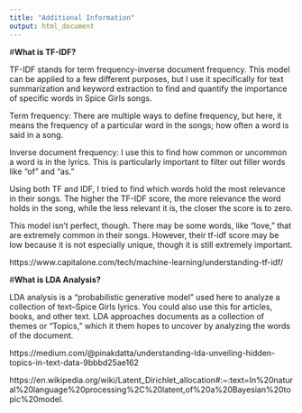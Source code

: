 ```yaml
---
title: "Additional Information"
output: html_document
---
```


\#**What is TF-IDF?**

TF-IDF stands for term frequency-inverse document frequency. This model can be applied to a few different purposes, but I use it specifically for text summarization and keyword extraction to find and quantify the importance of specific words in Spice Girls songs.

Term frequency: There are multiple ways to define frequency, but here, it means the frequency of a particular word in the songs; how often a word is said in a song.

Inverse document frequency: I use this to find how common or uncommon a word is in the lyrics. This is particularly important to filter out filler words like "of" and "as."

Using both TF and IDF, I tried to find which words hold the most relevance in their songs. The higher the TF-IDF score, the more relevance the word holds in the song, while the less relevant it is, the closer the score is to zero.

This model isn't perfect, though. There may be some words, like "love," that are extremely common in their songs. However, their tf-idf score may be low because it is not especially unique, though it is still extremely important.

https://www.capitalone.com/tech/machine-learning/understanding-tf-idf/

\#**What is LDA Analysis?**

LDA analysis is a "probabilistic generative model" used here to analyze a collection of text–Spice Girls lyrics. You could also use this for articles, books, and other text. LDA approaches documents as a collection of themes or "Topics," which it them hopes to uncover by analyzing the words of the document.

https://medium.com/@pinakdatta/understanding-lda-unveiling-hidden-topics-in-text-data-9bbbd25ae162

https://en.wikipedia.org/wiki/Latent_Dirichlet_allocation#:\~:text=In%20natural%20language%20processing%2C%20latent,of%20a%20Bayesian%20topic%20model.

